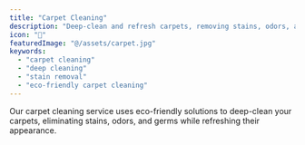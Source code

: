 ```yaml
---
title: "Carpet Cleaning"
description: "Deep-clean and refresh carpets, removing stains, odors, and germs with eco-friendly products."
icon: "🧹"
featuredImage: "@/assets/carpet.jpg"  
keywords:
  - "carpet cleaning"
  - "deep cleaning"
  - "stain removal"
  - "eco-friendly carpet cleaning"
---
```

Our carpet cleaning service uses eco-friendly solutions to deep-clean your carpets, eliminating stains, odors, and germs while refreshing their appearance.
